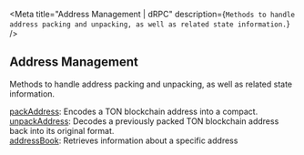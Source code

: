 
<Meta
  title="Address Management | dRPC"
  description={`Methods to handle address packing and unpacking, as well as related state information.`}
/>
## Address Management

Methods to handle address packing and unpacking, as well as related state information.

[packAddress](/ton-api/addressmanagement/packAddress): Encodes a TON blockchain address into a compact. \
[unpackAddress](/ton-api/addressmanagement/unpackAddress): Decodes a previously packed TON blockchain address back into its original format. \
[addressBook](/ton-api/addressmanagement/addressBook): Retrieves information about a specific address

<Space h={16} />
<GetStarted />
